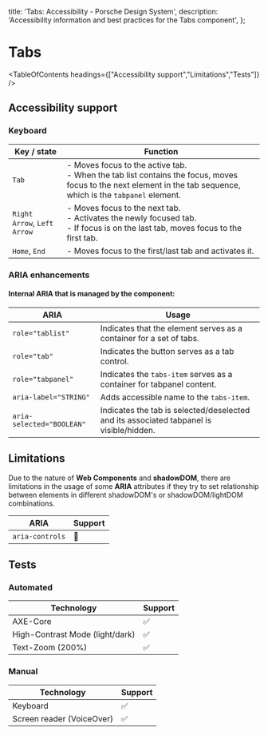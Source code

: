 
  title: 'Tabs: Accessibility - Porsche Design System',
  description: 'Accessibility information and best practices for the Tabs component',
};

# Tabs <ComponentStatus tagName="p-tabs"></ComponentStatus>

<TableOfContents headings={["Accessibility support","Limitations","Tests"]} />

## Accessibility support

### Keyboard

| Key / state                 | Function                                                                                                                                                            |
| --------------------------- | ------------------------------------------------------------------------------------------------------------------------------------------------------------------- |
| `Tab`                       | - Moves focus to the active tab.<br/> - When the tab list contains the focus, moves focus to the next element in the tab sequence, which is the `tabpanel` element. |
| `Right Arrow`, `Left Arrow` | - Moves focus to the next tab.<br/> - Activates the newly focused tab.<br/> - If focus is on the last tab, moves focus to the first tab.                            |
| `Home`, `End`               | - Moves focus to the first/last tab and activates it.                                                                                                               |

### ARIA enhancements

#### Internal **ARIA** that is managed by the component:

| ARIA                      | Usage                                                                                   |
| ------------------------- | --------------------------------------------------------------------------------------- |
| `role="tablist"`          | Indicates that the element serves as a container for a set of tabs.                     |
| `role="tab"`              | Indicates the button serves as a tab control.                                           |
| `role="tabpanel"`         | Indicates the `tabs-item` serves as a container for tabpanel content.                   |
| `aria-label="STRING"`     | Adds accessible name to the `tabs-item`.                                                |
| `aria-selected="BOOLEAN"` | Indicates the tab is selected/deselected and its associated tabpanel is visible/hidden. |

## Limitations

Due to the nature of **Web Components** and **shadowDOM**, there are limitations in the usage of some **ARIA**
attributes if they try to set relationship between elements in different shadowDOM's or shadowDOM/lightDOM combinations.

| ARIA            | Support |
| --------------- | ------- |
| `aria-controls` | 🚫      |

## Tests

### Automated

| Technology                      | Support |
| ------------------------------- | ------- |
| AXE-Core                        | ✅      |
| High-Contrast Mode (light/dark) | ✅      |
| Text-Zoom (200%)                | ✅      |

### Manual

| Technology                | Support |
| ------------------------- | ------- |
| Keyboard                  | ✅      |
| Screen reader (VoiceOver) | ✅      |
